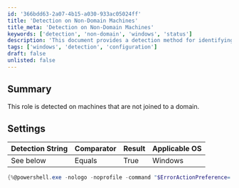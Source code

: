 ```yaml
---
id: '366bdd63-2a07-4b15-a030-933ac05024ff'
title: 'Detection on Non-Domain Machines'
title_meta: 'Detection on Non-Domain Machines'
keywords: ['detection', 'non-domain', 'windows', 'status']
description: 'This document provides a detection method for identifying machines that are not joined to a domain using a PowerShell command. It outlines the settings and detection strings necessary for this identification process.'
tags: ['windows', 'detection', 'configuration']
draft: false
unlisted: false
---
```

## Summary

This role is detected on machines that are not joined to a domain.

## Settings

| Detection String | Comparator | Result | Applicable OS |
|------------------|------------|--------|----------------|
| See below        | Equals     | True   | Windows        |

```powershell
{%@powershell.exe -nologo -noprofile -command "$ErrorActionPreference='SilentlyContinue';$DSRegStatus = dsregcmd.exe /status;@('False','True')[($DSRegStatus -like '*AzureAdJoined : NO*') -and ($DSRegStatus -like '*EnterpriseJoined : NO*') -and ($DSRegStatus -like '*DomainJoined : NO*')]"%}
```












